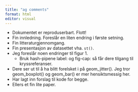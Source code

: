 ```yaml
---
title: "ag comments"
format: html
editor: visual
---
```


-   Dokumentet er reproduserbart. Flott!
-   Fin innledning. Foreslår en liten endring i første setning.
-   Fin litteraturgjennomgang.
-   Fin presentasjon av datasettet vha. `st()`.
-   Jeg foreslår noen endringer til figur 1.
    -   Bruk hash-pipene label: og fig-cap: så får dere tilgang til kryssreferanser.
-   Dere ser ut til å ha blitt forelsket i på geom_jitter(). Jeg tror geom_boxplot() og geom_bar() er mer hensiktsmessig her.
-   Har lagt inn forslag til kode for begge.
-   Ellers et fin lite paper.

